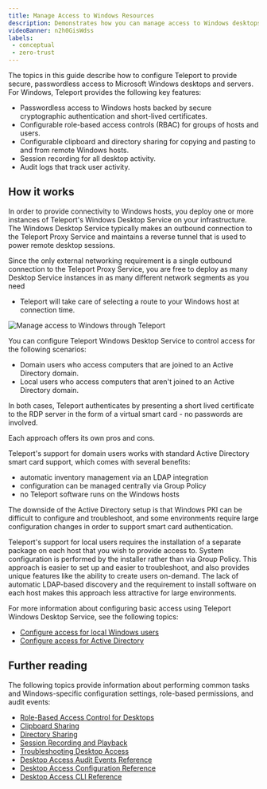 ```yaml
---
title: Manage Access to Windows Resources
description: Demonstrates how you can manage access to Windows desktops with Teleport.
videoBanner: n2h0GisWdss
labels:
 - conceptual
 - zero-trust
---
```


The topics in this guide describe how to configure Teleport to provide secure, passwordless
access to Microsoft Windows desktops and servers. For Windows, Teleport provides the
following key features:

- Passwordless access to Windows hosts backed by secure cryptographic
  authentication and short-lived certificates.
- Configurable role-based access controls (RBAC) for groups of hosts and users.
- Configurable clipboard and directory sharing for copying and pasting to and
  from remote Windows hosts.
- Session recording for all desktop activity.
- Audit logs that track user activity.

## How it works

In order to provide connectivity to Windows hosts, you deploy one or more
instances of Teleport's Windows Desktop Service on your infrastructure. The
Windows Desktop Service typically makes an outbound connection to the Teleport
Proxy Service and maintains a reverse tunnel that is used to power remote
desktop sessions.

Since the only external networking requirement is a single outbound connection
to the Teleport Proxy Service, you are free to deploy as many Desktop Service
instances in as many different network segments as you need
- Teleport will take care of selecting a route to your Windows host at
connection time.

![Manage access to Windows through Teleport](../../../img/desktop-access/windows-desktop-service-overview.png)

You can configure Teleport Windows Desktop Service to control access for the following
scenarios:

- Domain users who access computers that are joined to an Active Directory domain.
- Local users who access computers that aren't joined to an Active Directory domain.

In both cases, Teleport authenticates by presenting a short lived certificate to
the RDP server in the form of a virtual smart card - no passwords are involved.

Each approach offers its own pros and cons.

Teleport's support for domain users works with standard Active Directory smart
card support, which comes with several benefits:

- automatic inventory management via an LDAP integration
- configuration can be managed centrally via Group Policy
- no Teleport software runs on the Windows hosts

The downside of the Active Directory setup is that Windows PKI can be difficult
to configure and troubleshoot, and some environments require large configuration
changes in order to support smart card authentication.

Teleport's support for local users requires the installation of a separate
package on each host that you wish to provide access to. System configuration is
performed by the installer rather than via Group Policy. This approach is easier
to set up and easier to troubleshoot, and also provides unique features like the
ability to create users on-demand. The lack of automatic LDAP-based discovery
and the requirement to install software on each host makes this approach less
attractive for large environments.

For more information about configuring basic access using Teleport Windows
Desktop Service, see the following topics:

- [Configure access for local Windows users](./getting-started.mdx)
- [Configure access for Active Directory](./active-directory.mdx)

## Further reading

The following topics provide information about performing common tasks and
Windows-specific configuration settings, role-based permissions, and audit events:

- [Role-Based Access Control for Desktops](./rbac.mdx)
- [Clipboard Sharing](../../reference/agent-services/desktop-access-reference/clipboard.mdx)
- [Directory Sharing](./directory-sharing.mdx)
- [Session Recording and Playback](../../reference/agent-services/desktop-access-reference/sessions.mdx)
- [Troubleshooting Desktop Access](./troubleshooting.mdx)
- [Desktop Access Audit Events Reference](../../reference/agent-services/desktop-access-reference/audit.mdx)
- [Desktop Access Configuration Reference](../../reference/agent-services/desktop-access-reference/configuration.mdx)
- [Desktop Access CLI Reference](../../reference/agent-services/desktop-access-reference/cli.mdx)

